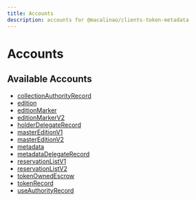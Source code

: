 ```yaml
---
title: Accounts
description: accounts for @macalinao/clients-token-metadata
---
```


# Accounts

## Available Accounts

- [collectionAuthorityRecord](./accounts/collectionAuthorityRecord)
- [edition](./accounts/edition)
- [editionMarker](./accounts/editionMarker)
- [editionMarkerV2](./accounts/editionMarkerV2)
- [holderDelegateRecord](./accounts/holderDelegateRecord)
- [masterEditionV1](./accounts/masterEditionV1)
- [masterEditionV2](./accounts/masterEditionV2)
- [metadata](./accounts/metadata)
- [metadataDelegateRecord](./accounts/metadataDelegateRecord)
- [reservationListV1](./accounts/reservationListV1)
- [reservationListV2](./accounts/reservationListV2)
- [tokenOwnedEscrow](./accounts/tokenOwnedEscrow)
- [tokenRecord](./accounts/tokenRecord)
- [useAuthorityRecord](./accounts/useAuthorityRecord)
